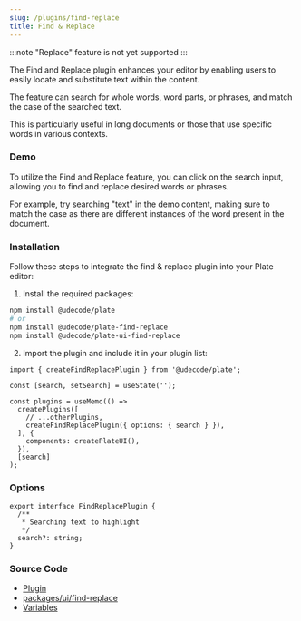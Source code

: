 ```yaml
---
slug: /plugins/find-replace
title: Find & Replace
---
```


:::note
"Replace" feature is not yet supported
:::

The Find and Replace plugin enhances your editor by enabling users to easily locate and substitute text within the content.

The feature can search for whole words, word parts, or phrases, and match the case of the searched text.

This is particularly useful in long documents or those that use specific words in various contexts.

[//]: # (With the ability to replace individual instances or all occurrences of the searched phrase, this plugin streamlines the editing process and ensures content consistency.)

### Demo

To utilize the Find and Replace feature, you can click on the search input, allowing you to find and replace desired words or phrases.

For example, try searching "text" in the demo content, making sure to match the case as there are different instances of the word present in the document.





<FindReplaceSandpack />


### Installation

Follow these steps to integrate the find & replace plugin into your Plate editor:


1. Install the required packages:

```bash npm2yarn
npm install @udecode/plate
# or
npm install @udecode/plate-find-replace
npm install @udecode/plate-ui-find-replace
```

2. Import the plugin and include it in your plugin list:

```tsx
import { createFindReplacePlugin } from '@udecode/plate';

const [search, setSearch] = useState('');

const plugins = useMemo(() =>
  createPlugins([
    // ...otherPlugins,
    createFindReplacePlugin({ options: { search } }),
  ], {
    components: createPlateUI(),
  }),
  [search]
);
```



### Options

```tsx
export interface FindReplacePlugin {
  /**
   * Searching text to highlight
   */
  search?: string;
}
```

### Source Code

- [Plugin](https://github.com/udecode/plate/blob/main/packages/decorators/find-replace/src/createFindReplacePlugin.ts)
- [packages/ui/find-replace](https://github.com/udecode/plate/tree/main/packages/ui/find-replace/src)
- [Variables](https://github.com/udecode/plate/blob/main/apps/www/src)
